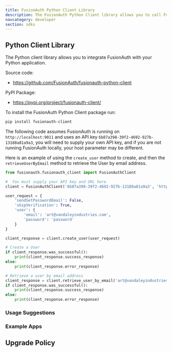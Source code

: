```yaml
---
title: FusionAuth Python Client Library
description: The FusionAuth Python Client library allows you to call FusionAuth from Python applications.
navcategory: developer
section: sdks
---
```


## Python Client Library

The Python client library allows you to integrate FusionAuth with your Python application.

Source code:

* https://github.com/FusionAuth/fusionauth-python-client

PyPI Package:

* https://pypi.org/project/fusionauth-client/

To install the FusionAuth Python Client package run:

```bash
pip install fusionauth-client
```


The following code assumes FusionAuth is running on `http://localhost:9011` and uses an API key `6b87a398-39f2-4692-927b-13188a81a9a3`, you will need to supply your own API key, and if you are not running FusionAuth locally, your host parameter may be different.

Here is an example of using the `create_user` method to create, and then the `retrieveUserByEmail` method to retrieve the User by email address.

```python
from fusionauth.fusionauth_client import FusionAuthClient

#  You must supply your API key and URL here
client = FusionAuthClient('6b87a398-39f2-4692-927b-13188a81a9a3', 'http://localhost:9011')

user_request = {
    'sendSetPasswordEmail': False,
    'skipVerification': True,
    'user': {
        'email': 'art@vandaleyindustries.com',
        'password': 'password'
    }
}

client_response = client.create_user(user_request)

# Create a User
if client_response.was_successful():
    print(client_response.success_response)
else:
    print(client_response.error_response)

# Retrieve a user by email address
client_response = client.retrieve_user_by_email('art@vandaleyindustries.com')
if client_response.was_successful():
    print(client_response.success_response)
else:
    print(client_response.error_response)
```

### Usage Suggestions

<HowToUseClientLibraries />

### Example Apps
<ExampleApps language="python" />

## Upgrade Policy

<SdkUpgradePolicy/>
